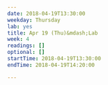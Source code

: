 ```yaml
---
date: 2018-04-19T13:30:00
weekday: Thursday
lab: yes
title: Apr 19 (Thu)&mdash;Lab
week: 4
readings: []
optional: []
startTime: 2018-04-19T13:30:00
endTime: 2018-04-19T14:20:00

---
```

